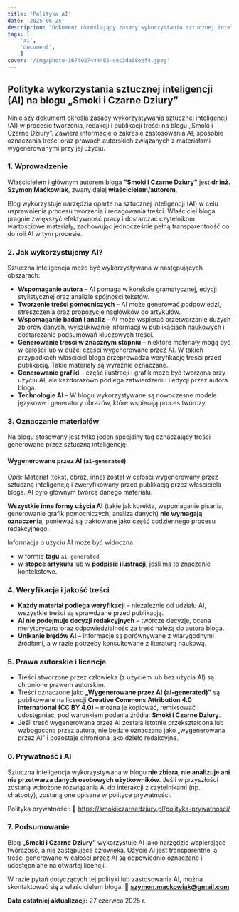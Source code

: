```yaml
---
title: 'Polityka AI'
date: '2025-06-25'
description: "Dokument określający zasady wykorzystania sztucznej inteligencji na blogu „Smoki i Czarne Dziury” – kiedy AI wspiera autora, jak oznaczane są treści generowane automatycznie oraz jakie obowiązują standardy jakości i licencjonowania."
tags: [
	'ai',
	'document',
	]
cover: '/img/photo-1674027444485-cec3da58eef4.jpeg'
---
```

## **Polityka wykorzystania sztucznej inteligencji (AI) na blogu „Smoki i Czarne Dziury”**

Niniejszy dokument określa zasady wykorzystywania sztucznej inteligencji (AI) w procesie tworzenia, redakcji i publikacji treści na blogu „Smoki i Czarne Dziury”. Zawiera informacje o zakresie zastosowania AI, sposobie oznaczania treści oraz prawach autorskich związanych z materiałami wygenerowanymi przy jej użyciu.

### **1. Wprowadzenie**

Właścicielem i głównym autorem bloga **"Smoki i Czarne Dziury"** jest **dr inż. Szymon Maćkowiak**, zwany dalej **właścicielem/autorem**.

Blog wykorzystuje narzędzia oparte na sztucznej inteligencji (AI) w celu usprawnienia procesu tworzenia i redagowania treści. Właściciel bloga pragnie zwiększyć efektywność pracy i dostarczać czytelnikom wartościowe materiały, zachowując jednocześnie pełną transparentność co do roli AI w tym procesie.

### **2. Jak wykorzystujemy AI?**

Sztuczna inteligencja może być wykorzystywana w następujących obszarach:

- **Wspomaganie autora** – AI pomaga w korekcie gramatycznej, edycji stylistycznej oraz analizie spójności tekstów.
- **Tworzenie treści pomocniczych** – AI może generować podpowiedzi, streszczenia oraz propozycje nagłówków do artykułów.
- **Wspomaganie badań i analiz** – AI może wspierać przetwarzanie dużych zbiorów danych, wyszukiwanie informacji w publikacjach naukowych i dostarczanie podsumowań kluczowych treści.
- **Generowanie treści w znacznym stopniu** – niektóre materiały mogą być w całości lub w dużej części wygenerowane przez AI. W takich przypadkach właściciel bloga przeprowadza weryfikację treści przed publikacją. Takie materiały są wyraźnie oznaczane.
- **Generowanie grafiki** – część ilustracji i grafik może być tworzona przy użyciu AI, ale każdorazowo podlega zatwierdzeniu i edycji przez autora bloga.
- **Technologie AI** – W blogu wykorzystywane są nowoczesne modele językowe i generatory obrazów, które wspierają proces twórczy.

### **3. Oznaczanie materiałów**

Na blogu stosowany jest tylko jeden specjalny tag oznaczający treści generowane przez sztuczną inteligencję:

#### **Wygenerowane przez AI** (`ai-generated`)

*Opis:* Materiał (tekst, obraz, inne) został w całości wygenerowany przez sztuczną inteligencję i zweryfikowany przed publikacją przez właściciela bloga. AI było głównym twórcą danego materiału.

**Wszystkie inne formy użycia AI** (takie jak korekta, wspomaganie pisania, generowanie grafik pomocniczych, analiza danych) **nie wymagają oznaczenia**, ponieważ są traktowane jako część codziennego procesu redakcyjnego.

Informacja o użyciu AI może być widoczna:

- w formie **tagu** `ai-generated`,
- w **stopce artykułu** lub w **podpisie ilustracji**, jeśli ma to znaczenie kontekstowe.

### **4. Weryfikacja i jakość treści**

- **Każdy materiał podlega weryfikacji** – niezależnie od udziału AI, wszystkie treści są sprawdzane przed publikacją.
- **AI nie podejmuje decyzji redakcyjnych** – twórcze decyzje, ocena merytoryczna oraz odpowiedzialność za treść należą do autora bloga.
- **Unikanie błędów AI** – informacje są porównywane z wiarygodnymi źródłami, a w razie potrzeby konsultowane z literaturą naukową.

### **5. Prawa autorskie i licencje**

- Treści stworzone przez człowieka (z użyciem lub bez użycia AI) są chronione prawem autorskim.
- Treści oznaczone jako **„Wygenerowane przez AI (ai-generated)”** są publikowane na licencji **Creative Commons Attribution 4.0 International (CC BY 4.0)** – można je kopiować, remiksować i udostępniać, pod warunkiem podania źródła: **Smoki i Czarne Dziury**.
- Jeśli treść wygenerowana przez AI została istotnie przekształcona lub wzbogacona przez autora, nie będzie oznaczana jako „wygenerowana przez AI” i pozostaje chroniona jako dzieło redakcyjne.

### **6. Prywatność i AI**

Sztuczna inteligencja wykorzystywana w blogu **nie zbiera, nie analizuje ani nie przetwarza danych osobowych użytkowników**. Jeśli w przyszłości zostaną wdrożone rozwiązania AI do interakcji z czytelnikami (np. chatboty), zostaną one opisane w polityce prywatności.

Polityka prywatności:
🔗 https://smokiiczarnedziury.pl/polityka-prywatnosci/

### **7. Podsumowanie**

Blog **„Smoki i Czarne Dziury”** wykorzystuje AI jako narzędzie wspierające twórczość, a nie zastępujące człowieka. Użycie AI jest transparentne, a treści generowane w całości przez AI są odpowiednio oznaczane i udostępniane na otwartej licencji.

W razie pytań dotyczących tej polityki lub zastosowania AI, można skontaktować się z właścicielem bloga:
📧 **szymon.mackowiak@gmail.com**

**Data ostatniej aktualizacji:** 27 czerwca 2025 r.